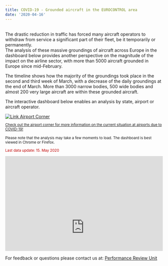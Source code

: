 ```yaml
---
title: COVID-19 - Grounded aircraft in the EUROCONTROL area
date: '2020-04-16'
---
```


<style type="text/css">
.img-responsive {
    margin: 0 auto;
    max-width: 75%
}

.resp-container {
    position: relative;
    overflow: hidden;
    padding-top: 60.0%;
}

.resp-iframe {
    position: absolute;
    top: 0;
    left: 0;
    width: 100%;
    height: 150%;
    border: 0;
}
</style>

<div class="container">
<div class="row align-items-start">
<div class="col-9">
<br>
The drastic reduction in traffic has forced many aircraft operators to withdraw from service a significant part of their fleet, be it temporarily or permanently. <br>
The analysis of these massive groundings of aircraft across Europe in the dashboard below provides another perspective on the magnitude of the impact on the airline sector, with more than 5000 aircraft grounded in Europe since mid-February. 

The timeline shows how the majority of the groundings took place in the second and third week of March, with a decrease of the daily groundings at the end of March. More than 3000 narrow bodies, 500 wide bodies and almost 200 very large aircraft are within these grounded aircraft.

The interactive dashboard below enables an analysis by state, airport or aircraft operator. 

</div>
<div class="col-3">
<div class="card border-0"><a href="https://ext.eurocontrol.int/airport_corner_public/covid" target="_blank">
  <img class="card-img-top" src="/images/covid/ectl_apt_corner.jpg" alt="Link Airport Corner">
  <div class="card-body"><small><p class="card-text">Check out the airport corner for more information on the current situation at airports due to COVID-19! <i class='fas fa-xs fa-external-link-alt'></i></p></small></div></a>
</div></div></div></div>
 
<small>Please note that the analysis may take a few moments to load. The dashboard is best viewed in Chrome or Firefox.<br>
<p style="color:#c00000">Last data update: 15. May 2020</p></small>
<div class="resp-container">
<iframe class="resp-iframe" src="https://datastudio.google.com/embed/reporting/2b9d2307-db40-4239-a72b-fb68eeb4f910/page/ZbJMB" frameborder="0" style="border:0" allowfullscreen></iframe>
</div>

For feedback or questions please contact us at:
[Performance Review Unit](mailto:PRU-Support@eurocontrol.int)